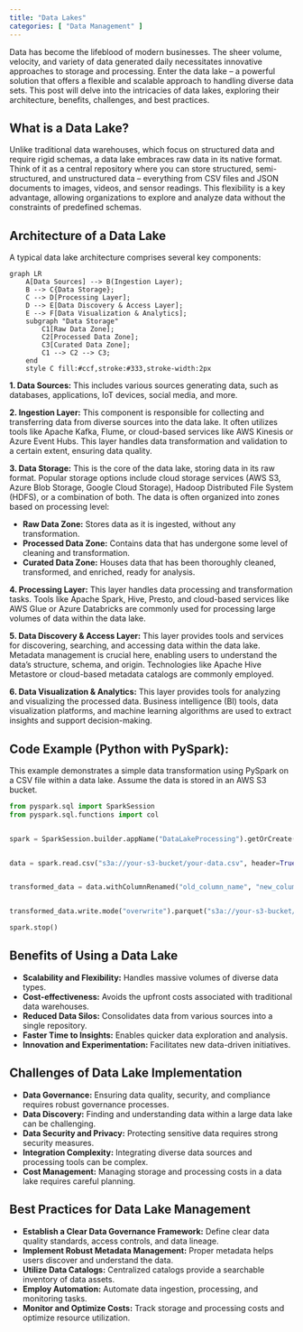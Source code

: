 ```yaml
---
title: "Data Lakes"
categories: [ "Data Management" ]
---
```


Data has become the lifeblood of modern businesses. The sheer volume, velocity, and variety of data generated daily necessitates innovative approaches to storage and processing. Enter the data lake – a powerful solution that offers a flexible and scalable approach to handling diverse data sets. This post will delve into the intricacies of data lakes, exploring their architecture, benefits, challenges, and best practices.

## What is a Data Lake?

Unlike traditional data warehouses, which focus on structured data and require rigid schemas, a data lake embraces raw data in its native format. Think of it as a central repository where you can store structured, semi-structured, and unstructured data – everything from CSV files and JSON documents to images, videos, and sensor readings. This flexibility is a key advantage, allowing organizations to explore and analyze data without the constraints of predefined schemas.

## Architecture of a Data Lake

A typical data lake architecture comprises several key components:

```mermaid
graph LR
    A[Data Sources] --> B(Ingestion Layer);
    B --> C{Data Storage};
    C --> D[Processing Layer];
    D --> E[Data Discovery & Access Layer];
    E --> F[Data Visualization & Analytics];
    subgraph "Data Storage"
        C1[Raw Data Zone];
        C2[Processed Data Zone];
        C3[Curated Data Zone];
        C1 --> C2 --> C3;
    end
    style C fill:#ccf,stroke:#333,stroke-width:2px
```

**1. Data Sources:** This includes various sources generating data, such as databases, applications, IoT devices, social media, and more.

**2. Ingestion Layer:** This component is responsible for collecting and transferring data from diverse sources into the data lake. It often utilizes tools like Apache Kafka, Flume, or cloud-based services like AWS Kinesis or Azure Event Hubs. This layer handles data transformation and validation to a certain extent, ensuring data quality.

**3. Data Storage:** This is the core of the data lake, storing data in its raw format. Popular storage options include cloud storage services (AWS S3, Azure Blob Storage, Google Cloud Storage), Hadoop Distributed File System (HDFS), or a combination of both. The data is often organized into zones based on processing level:
      
* **Raw Data Zone:** Stores data as it is ingested, without any transformation.
* **Processed Data Zone:** Contains data that has undergone some level of cleaning and transformation.
* **Curated Data Zone:**  Houses data that has been thoroughly cleaned, transformed, and enriched, ready for analysis.


**4. Processing Layer:** This layer handles data processing and transformation tasks. Tools like Apache Spark, Hive, Presto, and cloud-based services like AWS Glue or Azure Databricks are commonly used for processing large volumes of data within the data lake.

**5. Data Discovery & Access Layer:** This layer provides tools and services for discovering, searching, and accessing data within the data lake. Metadata management is crucial here, enabling users to understand the data's structure, schema, and origin. Technologies like Apache Hive Metastore or cloud-based metadata catalogs are commonly employed.

**6. Data Visualization & Analytics:** This layer provides tools for analyzing and visualizing the processed data. Business intelligence (BI) tools, data visualization platforms, and machine learning algorithms are used to extract insights and support decision-making.

## Code Example (Python with PySpark):

This example demonstrates a simple data transformation using PySpark on a CSV file within a data lake. Assume the data is stored in an AWS S3 bucket.

``` python
from pyspark.sql import SparkSession
from pyspark.sql.functions import col


spark = SparkSession.builder.appName("DataLakeProcessing").getOrCreate()


data = spark.read.csv("s3a://your-s3-bucket/your-data.csv", header=True, inferSchema=True)


transformed_data = data.withColumnRenamed("old_column_name", "new_column_name")


transformed_data.write.mode("overwrite").parquet("s3a://your-s3-bucket/transformed_data")

spark.stop()
```

## Benefits of Using a Data Lake

-   **Scalability and Flexibility:** Handles massive volumes of diverse data types.
-   **Cost-effectiveness:** Avoids the upfront costs associated with traditional data warehouses.
-   **Reduced Data Silos:** Consolidates data from various sources into a single repository.
-   **Faster Time to Insights:** Enables quicker data exploration and analysis.
-   **Innovation and Experimentation:** Facilitates new data-driven initiatives.

## Challenges of Data Lake Implementation

-   **Data Governance:** Ensuring data quality, security, and compliance requires robust governance processes.
-   **Data Discovery:** Finding and understanding data within a large data lake can be challenging.
-   **Data Security and Privacy:** Protecting sensitive data requires strong security measures.
-   **Integration Complexity:** Integrating diverse data sources and processing tools can be complex.
-   **Cost Management:** Managing storage and processing costs in a data lake requires careful planning.

## Best Practices for Data Lake Management

-   **Establish a Clear Data Governance Framework:** Define clear data quality standards, access controls, and data lineage.
-   **Implement Robust Metadata Management:** Proper metadata helps users discover and understand the data.
-   **Utilize Data Catalogs:** Centralized catalogs provide a searchable inventory of data assets.
-   **Employ Automation:** Automate data ingestion, processing, and monitoring tasks.
-   **Monitor and Optimize Costs:** Track storage and processing costs and optimize resource utilization.